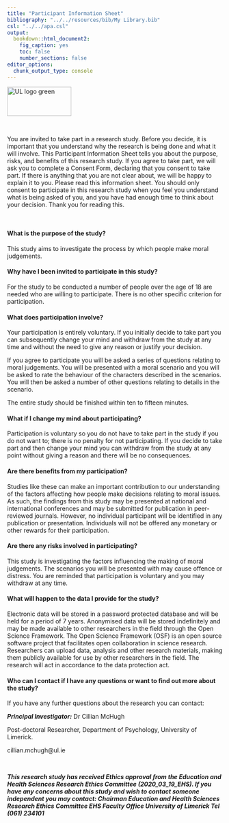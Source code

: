 ```yaml
---
title: "Participant Information Sheet"
bibliography: "../../resources/bib/My Library.bib"
csl: "../../apa.csl"
output:
  bookdown::html_document2:
    fig_caption: yes
    toc: false
    number_sections: false
editor_options: 
  chunk_output_type: console
---
```


<img src="https://www.ul.ie/sites/all/themes/base_theme/dist/img/ul-logo.jpg"
              alt="UL logo green" width="150" height="68"></a>
  

<br>

You are invited to take part in a research study. Before you decide, it is important that you understand why the research is being done and what it will involve. This Participant Information Sheet tells you about the purpose, risks, and benefits of this research study. If you agree to take part, we will ask you to complete a Consent Form, declaring that you consent to take part. If there is anything that you are not clear about, we will be happy to explain it to you. Please read this information sheet. You should only consent to participate in this research study when you feel you understand what is being asked of you, and you have had enough time to think about your decision. Thank you for reading this.

<br>

#### **What is the purpose of the study?**
This study aims to investigate the process by which people make moral judgements.

#### **Why have I been invited to participate in this study?**
For the study to be conducted a number of people over the age of 18 are needed who are willing to participate. There is no other specific criterion for participation.

#### **What does participation involve?**
Your participation is entirely voluntary. If you initially decide to take part you can subsequently change your mind and withdraw from the study at any time and without the need to give any reason or justify your decision.

If you agree to participate you will be asked a series of questions relating to moral judgements.
You will be presented with a moral scenario and you will be asked to rate the behaviour of the characters described in the scenarios. You will then be asked a number of other questions relating to details in the scenario.

The entire study should be finished within ten to fifteen minutes.

#### **What if I change my mind about participating?**
Participation is voluntary so you do not have to take part in the study if you do not want to; there is no penalty for not participating. If you decide to take part and then change your mind you can withdraw from the study at any point without giving a reason and there will be no consequences.

#### **Are there benefits from my participation?**
Studies like these can make an important contribution to our understanding of the factors affecting how people make decisions relating to moral issues. As such, the findings from this study may be presented at national and international conferences and may be submitted for publication in peer-reviewed journals. However, no individual participant will be identified in any publication or presentation. Individuals will not be offered any monetary or other rewards for their participation.

#### **Are there any risks involved in participating?**

This study is investigating the factors influencing the making of moral judgements. The scenarios you will be presented with may cause offence or distress.  You are reminded that participation is voluntary and you may withdraw at any time.

#### **What will happen to the data I provide for the study?**
Electronic data will be stored in a password protected database and will be held for a period of 7 years. Anonymised data will be stored indefinitely and may be made available to other researchers in the field through the Open Science Framework.  The Open Science Framework (OSF) is an open source software project that facilitates open collaboration in science research.  Researchers can upload data, analysis and other research materials, making them publicly available for use by other researchers in the field.  The research will act in accordance to the data protection act.

#### **Who can I contact if I have any questions or want to find out more about the study?**
If you have any further questions about the research you can contact:

***Principal Investigator:***
Dr Cillian McHugh

Post-doctoral Researcher, Department of Psychology, University of Limerick.

cillian.mchugh@ul.ie

<br>


***This research study has received Ethics approval from the Education and Health 
Sciences Research Ethics Committee (2020_03_19_EHS). If you have any concerns about this study and wish to contact someone independent you may contact:
Chairman Education and Health Sciences Research Ethics Committee
EHS Faculty Office
University of Limerick
Tel (061) 234101***